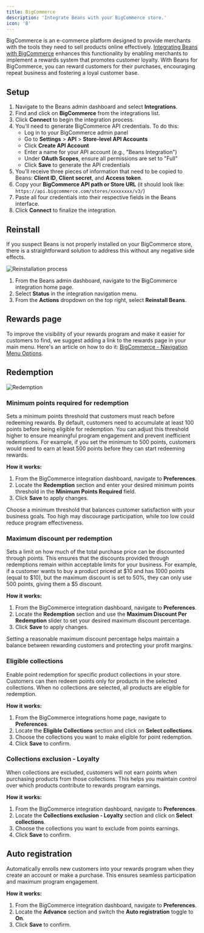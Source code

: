 ```yaml
---
title: BigCommerce
description: 'Integrate Beans with your BigCommerce store.'
icon: 'B'
---
```


BigCommerce is an e-commerce platform designed to provide merchants with the tools
they need to sell products online effectively.
[Integrating Beans with BigCommerce](https://www.trybeans.com/integrations/trellis:bigcommerce)
enhances this functionality by enabling merchants to implement a rewards system that promotes
customer loyalty. With Beans for BigCommerce, you can reward customers for their purchases,
encouraging repeat business and fostering a loyal customer base.

## Setup

1. Navigate to the Beans admin dashboard and select **Integrations**.
2. Find and click on **BigCommerce** from the integrations list.
3. Click **Connect** to begin the integration process.
4. You'll need to generate BigCommerce API credentials. To do this:
   - Log in to your BigCommerce admin panel
   - Go to **Settings** > **API** > **Store-level API Accounts**
   - Click **Create API Account**
   - Enter a name for your API account (e.g., "Beans Integration")
   - Under **OAuth Scopes**, ensure all permissions are set to "Full"
   - Click **Save** to generate the API credentials
5. You'll receive three pieces of information that need to be copied to
   Beans: **Client ID**, **Client secret**, and **Access token**.
6. Copy your **BigCommerce API path or Store URL** (it should look
   like: `https://api.bigcommerce.com/stores/xxxxxxxx/v3/`)
7. Paste all four credentials into their respective fields in the Beans interface.
8. Click **Connect** to finalize the integration.

## Reinstall

If you suspect Beans is not properly installed on your BigCommerce store,
there is a straightforward solution to address this without any negative side effects.

<Frame>
  <img
    src="/assets/images/integrations/bigcommerce/Reinstall.gif"
    alt="Reinstallation process"
    style={{ borderRadius: '0.5rem' }}
  />
</Frame>

1. From the Beans admin dashboard, navigate to the BigCommerce integration home page.
2. Select **Status** in the integration navigation menu.
3. From the **Actions** dropdown on the top right, select **Reinstall Beans**.

## Rewards page

To improve the visibility of your rewards program and make it easier for customers to find,
we suggest adding a link to the rewards page in your main menu. Here's an article on how to do
it: [BigCommerce - Navigation Menu Options](https://support.bigcommerce.com/s/article/Web-Pages?language=en_US#navigation).

## Redemption

<Frame>
  <img
    src="/assets/images/integrations/bigcommerce/redemption.webp"
    alt="Redemption"
    style={{ borderRadius: '0.5rem' }}
  />
</Frame>

### Minimum points required for redemption

Sets a minimum points threshold that customers must reach before redeeming rewards. By default,
customers need to accumulate at least 100 points before being eligible for redemption. You can
adjust this threshold higher to ensure meaningful program engagement and prevent inefficient redemptions.
For example, if you set the minimum to 500 points, customers would need to earn at least 500 points before
they can start redeeming rewards.

**How it works:**

1. From the BigCommerce integration dashboard, navigate to **Preferences**.
2. Locate the **Redemption** section and enter your desired minimum points threshold in the
   **Minimum Points Required** field.
3. Click **Save** to apply changes.

<Tip>
  Choose a minimum threshold that balances customer satisfaction with your business goals. Too high may discourage
  participation, while too low could reduce program effectiveness.
</Tip>

### Maximum discount per redemption

Sets a limit on how much of the total purchase price can be discounted through points.
This ensures that the discounts provided through redemptions remain within acceptable
limits for your business. For example, if a customer wants to buy a product priced at \$10 and
has 1000 points (equal to \$10), but the maximum discount is set to 50%, they can only use 500
points, giving them a \$5 discount.

**How it works:**

1. From the BigCommerce integration dashboard, navigate to **Preferences**.
2. Locate the **Redemption** section and use the **Maximum Discount Per Redemption** slider to set
   your desired maximum discount percentage.
3. Click **Save** to apply changes.

<Tip>
  Setting a reasonable maximum discount percentage helps maintain a balance between rewarding customers and protecting
  your profit margins.
</Tip>

### Eligible collections

Enable point redemption for specific product collections in your store. Customers can then redeem
points only for products in the selected collections. When no collections are selected, all products
are eligible for redemption.

**How it works:**

1. From the BigCommerce integrations home page, navigate to **Preferences**.
2. Locate the **Eligible Collections** section and click on **Select collections**.
3. Choose the collections you want to make eligible for point redemption.
4. Click **Save** to confirm.

### Collections exclusion - Loyalty

When collections are excluded, customers will not earn points when purchasing products from
those collections. This helps you maintain control over which products contribute to rewards program earnings.

**How it works:**

1. From the BigCommerce integration dashboard, navigate to **Preferences**.
2. Locate the **Collections exclusion - Loyalty** section and click on **Select collections**.
3. Choose the collections you want to exclude from points earnings.
4. Click **Save** to confirm.

## Auto registration

Automatically enrolls new customers into your rewards program when they create an account
or make a purchase. This ensures seamless participation and maximum program engagement.

**How it works:**

1. From the BigCommerce integration dashboard, navigate to **Preferences**.
2. Locate the **Advance** section and switch the **Auto registration** toggle to **On**.
3. Click **Save** to confirm.
